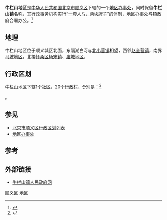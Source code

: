 {{中国乡级行政区
|景观照片文件名 = Niulanshan Distillery headquarters (20200424130839).jpg
|景观照片描述 = [[牛欄山酒廠|牛欄山酒廠]]
|汉语拼音 = Niulanshan Diqu
|其他语言 = 
|其他语言名称 = 
|旧称 = 
|地名出处 = 
|位置图文件名 = 
|位置图描述 = 
|自定义图片= 
|建置时间 = 
|政府驻地 = 府前街9号
|毗邻 = 
|总面积 = 
|总人口 = 
|总人口年份 = 
|户籍人口 = 26264<ref>{{Cite web |url=http://www.xzqh.org/old/quhua/11bj/0113sy.htm |title=行政区划网 北京市顺义区 |accessdate=2011-02-12 |archive-date=2010-07-06 |archive-url=https://web.archive.org/web/20100706053103/http://www.xzqh.org/old/quhua/11bj/0113sy.htm |dead-url=no }}</ref>
|户籍人口年份 = 2000
|常住人口 = 
|常住人口年份 = 
|人口密度 = 
|GDP = 
|GDP年份 = 
|邮政编码 = 101301
|电话区号 = 10
|官方网站 = http://www.niulsh.bjshy.gov.cn/
|网站名称 = 
|11/01/13/007/000}}

'''牛栏山地区'''是[[中华人民共和国|中华人民共和国]][[北京市|北京市]][[顺义区|顺义区]]下辖的一个[[地区办事处|地区办事处]]，同时保留'''牛栏山镇'''名称，其行政事务机构实行“[[一套人马，两块牌子|一套人马，两块牌子]]”的体制，地区办事处与镇政府合署办公。<ref>{{PRC admin/ref sgc|{{PRC admin/parent|11/01/13/007/000}}}}</ref>

== 地理 ==
牛栏山地区位于顺义城区北面，东隔潮白河与[[北小营镇|北小营镇]]相望，西邻[[赵全营镇|赵全营镇]]，南界[[马坡地区|马坡地区]]，北接[[怀柔区|怀柔区]][[杨宋镇|杨宋镇]]、[[庙城地区|庙城地区]]。

== 行政区划 == 
牛栏山地区下辖1个[[社区|社区]]，20个[[行政村|行政村]]，分别是：<ref>{{PRC admin/ref sgc|11/01/13/007/000}}</ref>

{{PRC admin/children|11/01/13/007/000}}。

== 参见 ==
*[[北京市顺义区行政区划列表|北京市顺义区行政区划列表]]
*[[地区办事处|地区办事处]]

== 参考 ==
{{Reflist|2}}

== 外部链接 ==
*[https://web.archive.org/web/20100612110649/http://www.niulsh.bjshy.gov.cn/index.jsp 牛栏山镇人民政府网]

{{顺义区行政区划}}
{{北京行政区划小作品}}

[[Category:北京市地区|顺义区]]
[[Category:顺义区行政区划|地区]]